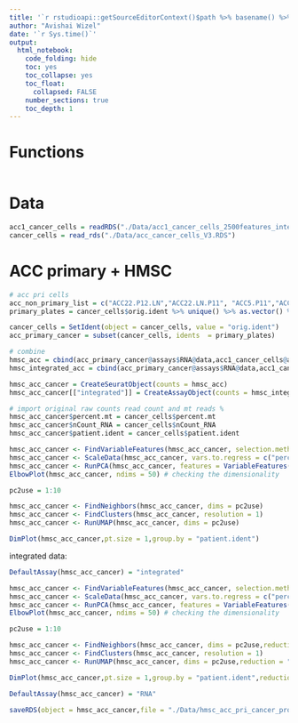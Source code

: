 ```yaml
---
title: '`r rstudioapi::getSourceEditorContext()$path %>% basename() %>% gsub(pattern = "\\.Rmd",replacement = "")`' 
author: "Avishai Wizel"
date: '`r Sys.time()`'
output: 
  html_notebook: 
    code_folding: hide
    toc: yes
    toc_collapse: yes
    toc_float: 
      collapsed: FALSE
    number_sections: true
    toc_depth: 1
---
```




# Functions

```r
```

# Data

```r
acc1_cancer_cells = readRDS("./Data/acc1_cancer_cells_2500features_integrated_V5.RDS")
cancer_cells = read_rds("./Data/acc_cancer_cells_V3.RDS")
```

# ACC primary + HMSC
```r
# acc pri cells
acc_non_primary_list = c("ACC22.P12.LN","ACC22.LN.P11", "ACC5.P11","ACC7.P13","ACC.plate2","ACC1.P3")
primary_plates = cancer_cells$orig.ident %>% unique() %>% as.vector() %>%  base::setdiff(acc_non_primary_list)

cancer_cells = SetIdent(object = cancer_cells, value = "orig.ident")
acc_primary_cancer = subset(cancer_cells, idents  = primary_plates)

# combine
hmsc_acc = cbind(acc_primary_cancer@assays$RNA@data,acc1_cancer_cells@assays$RNA@data)
hmsc_integrated_acc = cbind(acc_primary_cancer@assays$RNA@data,acc1_cancer_cells@assays$integrated@data)

hmsc_acc_cancer = CreateSeuratObject(counts = hmsc_acc)
hmsc_acc_cancer[["integrated"]] = CreateAssayObject(counts = hmsc_integrated_acc)

# import original raw counts read count and mt reads %
hmsc_acc_cancer$percent.mt = cancer_cells$percent.mt 
hmsc_acc_cancer$nCount_RNA = cancer_cells$nCount_RNA
hmsc_acc_cancer$patient.ident = cancer_cells$patient.ident

```

```r
hmsc_acc_cancer <- FindVariableFeatures(hmsc_acc_cancer, selection.method = "vst", nfeatures = 15000)
hmsc_acc_cancer <- ScaleData(hmsc_acc_cancer, vars.to.regress = c("percent.mt","nCount_RNA"))
hmsc_acc_cancer <- RunPCA(hmsc_acc_cancer, features = VariableFeatures(object = hmsc_acc_cancer))
ElbowPlot(hmsc_acc_cancer, ndims = 50) # checking the dimensionality 
```

```r
pc2use = 1:10
```

```r
hmsc_acc_cancer <- FindNeighbors(hmsc_acc_cancer, dims = pc2use)
hmsc_acc_cancer <- FindClusters(hmsc_acc_cancer, resolution = 1)
hmsc_acc_cancer <- RunUMAP(hmsc_acc_cancer, dims = pc2use)
```

```r
DimPlot(hmsc_acc_cancer,pt.size = 1,group.by = "patient.ident")
```
integrated data:
```r
DefaultAssay(hmsc_acc_cancer) = "integrated"
```

```r
hmsc_acc_cancer <- FindVariableFeatures(hmsc_acc_cancer, selection.method = "vst", nfeatures = 15000)
hmsc_acc_cancer <- ScaleData(hmsc_acc_cancer, vars.to.regress = c("percent.mt","nCount_RNA"))
hmsc_acc_cancer <- RunPCA(hmsc_acc_cancer, features = VariableFeatures(object = hmsc_acc_cancer),reduction.name = "PCA_integrated")
ElbowPlot(hmsc_acc_cancer, ndims = 50) # checking the dimensionality 
```

```r
pc2use = 1:10
```

```r
hmsc_acc_cancer <- FindNeighbors(hmsc_acc_cancer, dims = pc2use,reduction = "PCA_integrated")
hmsc_acc_cancer <- FindClusters(hmsc_acc_cancer, resolution = 1)
hmsc_acc_cancer <- RunUMAP(hmsc_acc_cancer, dims = pc2use,reduction = "PCA_integrated",reduction.name = "UMAP_integrated")
```

```r
DimPlot(hmsc_acc_cancer,pt.size = 1,group.by = "patient.ident",reduction = "UMAP_integrated")
```
```r
DefaultAssay(hmsc_acc_cancer) = "RNA"
```

```r
saveRDS(object = hmsc_acc_cancer,file = "./Data/hmsc_acc_pri_cancer_processed_V6.RDS")
```


